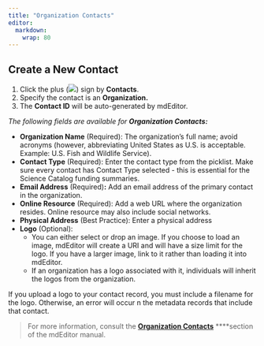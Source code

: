 ```yaml
---
title: "Organization Contacts"
editor: 
  markdown: 
    wrap: 80
---
```


## Create a New Contact

1.  Click the plus (![](../.gitbook/assets/symbol_plus_16.png)) sign by
    **Contacts**.
2.  Specify the contact is an **Organization.**
3.  The **Contact ID** will be auto-generated by mdEditor.

*The following fields are available for **Organization Contacts:***

-   **Organization Name** (Required): The organization's full name; avoid
    acronyms (however, abbreviating United States as U.S. is acceptable.
    Example: U.S. Fish and Wildlife Service).
-   **Contact Type** (Required): Enter the contact type from the picklist. Make
    sure every contact has Contact Type selected - this is essential for the
    Science Catalog funding summaries.
-   **Email Address** (Required)**:** Add an email address of the primary
    contact in the organization.
-   **Online Resource** (Required): Add a web URL where the organization
    resides. Online resource may also include social networks.
-   **Physical Address** (Best Practice): Enter a physical address
-   **Logo** (Optional):
    -   You can either select or drop an image. If you choose to load an image,
        mdEditor will create a URI and will have a size limit for the logo. If
        you have a larger image, link to it rather than loading it into
        mdEditor.
    -   If an organization has a logo associated with it, individuals will
        inherit the logos from the organization.

::: {.callout-waring}
If you upload a logo to your contact record, you must
include a filename for the logo. Otherwise, an error will occur n the metadata
records that include that contact.
:::

> For more information, consult the [**Organization
> Contacts**](https://adiwg.gitbooks.io/mdeditor/content/contact/new/organization.html)
> \*\*\*\*section of the mdEditor manual.
